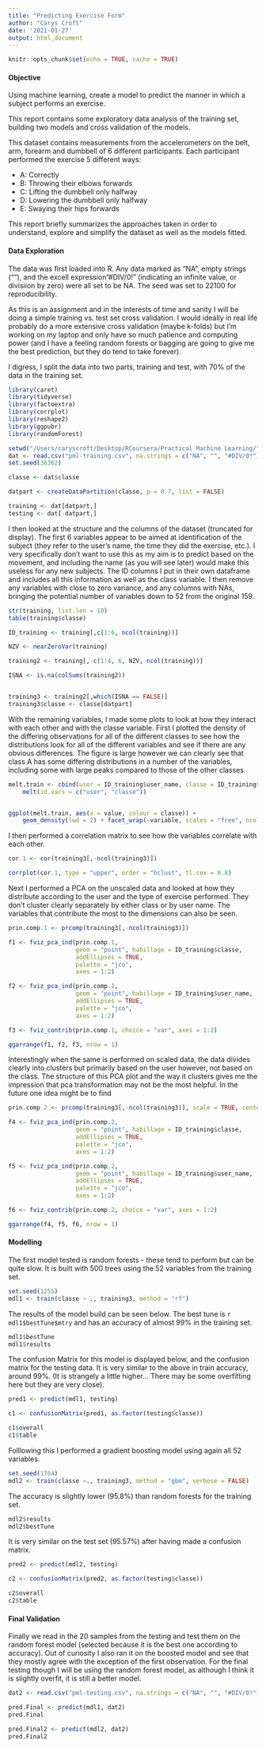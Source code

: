 ```yaml
---
title: "Predicting Exercise Form"
author: "Carys Croft"
date: '2021-01-27'
output: html_document
---
```


```r
knitr::opts_chunk$set(echo = TRUE, cache = TRUE)
```

#### Objective

Using machine learning, create a model to predict the manner in which a subject performs an exercise. 

This report contains some exploratory data analysis of the training set, building two models and cross validation of the models.

This dataset contains measurements from the accelerometers on the belt, arm, forearm and dumbbell of 6 different participants. Each participant performed the exercise 5 different ways:

* A: Correctly
* B: Throwing their elbows forwards
* C: Lifting the dumbbell only halfway
* D: Lowering the dumbbell only halfway
* E: Swaying their hips forwards

This report briefly summarizes the approaches taken in order to understand, explore and simplify the dataset as well as the models fitted.


#### Data Exploration

The data was first loaded into R. Any data marked as "NA", empty strings (""), and the excell expression "#DIV/0!" (indicating an infinite value, or divisiion by zero) were all set to be NA. The seed was set to 22100 for reproducibility.

As this is an assignment and in the interests of time and sanity I will be doing a simple training vs. test set cross validation. I would ideally in real life probably do a more extensive cross validation (maybe k-folds) but I'm working on my laptop and only have so much patience and computing power (and I have a feeling random forests or bagging are going to give me the best prediction, but they do tend to take forever).

I digress, I split the data into two parts, training and test, with 70% of the data in the training set.
```r
library(caret)
library(tidyverse)
library(factoextra)
library(corrplot)
library(reshape2)
library(ggpubr)
library(randomForest)

setwd("/Users/caryscroft/Desktop/RCoursera/Practical Machine Learning/")
dat <- read.csv("pml-training.csv", na.strings = c("NA", "", "#DIV/0!"), row.names = 1)
set.seed(36362)

classe <- dat$classe

datpart <- createDataPartition(classe, p = 0.7, list = FALSE)

training <- dat[datpart,]
testing <- dat[-datpart,]
```


I then looked at the structure and the columns of the dataset (truncated for display). The first 6 variables appear to be aimed at identification of the subject (they refer to the user's name, the time they did the exercise, etc.). I very specifically don't want to use this as my aim is to predict based on the movement, and including the name (as you will see later) would make this useless for any new subjects. The ID columns I put in their own dataframe and includes all this information as well as the class variable. I then remove any variables with close to zero variance, and any columns with NAs, bringing the potential number of variables down to 52 from the original 159.
```r
str(training, list.len = 10)
table(training$classe)

ID_training <- training[,c(1:6, ncol(training))]

NZV <- nearZeroVar(training)

training2 <- training[,-c(1:4, 6, NZV, ncol(training))]

ISNA <- is.na(colSums(training2))


training3 <- training2[,which(ISNA == FALSE)]
training3$classe <- classe[datpart]
```

With the remaining variables, I made some plots to look at how they interact with each other and with the classe variable. First I plotted the density of the differing observations for all of the different classes to see how the distributions look for all of the different variables and see if there are any obvious differences. The figure is large however we can clearly see that class A has some differing distributions in a number of the variables, including some with large peaks compared to those of the other classes.
```r
melt.train <- cbind(user = ID_training$user_name, classe = ID_training$classe, training3) %>% 
    melt(id.vars = c("user", "classe"))


ggplot(melt.train, aes(x = value, colour = classe)) + 
    geom_density(lwd = 2) + facet_wrap(~variable, scales = "free", ncol = 4) + theme_bw()
```

I then performed a correlation matrix to see how the variables correlate with each other.
```r
cor.1 <- cor(training3[,-ncol(training3)])

corrplot(cor.1, type = "upper", order = "hclust", tl.cex = 0.8)
```


Next I performed a PCA on the unscaled data and looked at how they distribute according to the user and the type of exercise performed. They don't cluster clearly separately by either class or by user name. The variables that contribute the most to the dimensions can also be seen.
```r
prin.comp.1 <- prcomp(training3[,-ncol(training3)])

f1 <- fviz_pca_ind(prin.comp.1, 
                   geom = "point", habillage = ID_training$classe, 
                   addEllipses = TRUE,
                   palette = "jco",
                   axes = 1:2)

f2 <- fviz_pca_ind(prin.comp.1,
                   geom = "point", habillage = ID_training$user_name,
                   addEllipses = TRUE,
                   palette = "jco",
                   axes = 1:2)

f3 <- fviz_contrib(prin.comp.1, choice = "var", axes = 1:2)

ggarrange(f1, f2, f3, nrow = 1)
```


Interestingly when the same is performed on scaled data, the data divides clearly into clusters but primarily based on the user however, not based on the class. The structure of this PCA plot and the way it clusters gives me the impression that pca transformation may not be the most helpful. In the future one idea might be to find 
```r
prin.comp.2 <- prcomp(training3[,-ncol(training3)], scale = TRUE, center = TRUE)

f4 <- fviz_pca_ind(prin.comp.2, 
                   geom = "point", habillage = ID_training$classe, 
                   addEllipses = TRUE,
                   palette = "jco",
                   axes = 1:2)

f5 <- fviz_pca_ind(prin.comp.2,
                   geom = "point", habillage = ID_training$user_name,
                   addEllipses = TRUE,
                   palette = "jco",
                   axes = 1:2)

f6 <- fviz_contrib(prin.comp.2, choice = "var", axes = 1:2)

ggarrange(f4, f5, f6, nrow = 1)
```


#### Modelling

The first model tested is random forests - these tend to perform but can be quite slow. It is built with 500 trees using the 52 variables from the training set.
```r
set.seed(1255)
mdl1 <- train(classe ~ ., training3, method = "rf")
```

The results of the model build can be seen below. The best tune is `r mdl1$bestTune$mtry` and has an accuracy of almost 99% in the training set.
```r
mdl1$bestTune
mdl1$results
```

The confusion Matrix for this model is displayed below, and the confusion matrix for the testing data. It is very similar to the above in train accuracy, around 99%. (It is strangely a little higher... There may be some overfitting here but they are very close).
```r
pred1 <- predict(mdl1, testing)

c1 <- confusionMatrix(pred1, as.factor(testing$classe))

c1$overall
c1$table
```



Folllowing this I performed a gradient boosting model using again all 52 variables.
```r
set.seed(1784)
mdl2 <- train(classe ~., training3, method = "gbm", verbose = FALSE)
```

The accuracy is slightly lower (95.8%) than random forests for the training set.
```r
mdl2$results
mdl2$bestTune
```

It is very similar on the test set (95.57%) after having made a confusion matrix.
```r
pred2 <- predict(mdl2, testing)

c2 <- confusionMatrix(pred2, as.factor(testing$classe))

c2$overall
c2$table
```


#### Final Validation

Finally we read in the 20 samples from the testing and test them on the random forest model (selected because it is the best one according to accuracy). Out of curiosity I also ran it on the boosted model and see that they mostly agree with the exception of the first observation. For the final testing though I will be using the random forest model, as although I think it is slightly overfit, it is still a better model.
```r
dat2 <- read.csv("pml-testing.csv", na.strings = c("NA", "", "#DIV/0!"), row.names = 1)

pred.Final <- predict(mdl1, dat2)
pred.Final

pred.Final2 <- predict(mdl2, dat2)
pred.Final2
```
